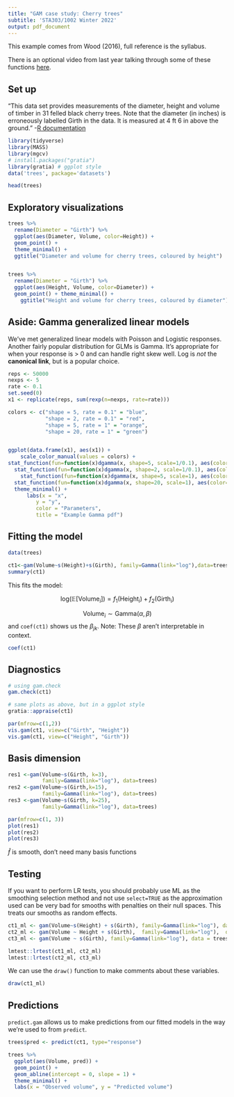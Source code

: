 ```yaml
---
title: "GAM case study: Cherry trees"
subtitle: 'STA303/1002 Winter 2022'
output: pdf_document
---
```


This example comes from Wood (2016), full reference is the syllabus.

There is an optional video from last year talking through some of these functions [here](https://play.library.utoronto.ca/watch/4e14acfc283fe9bf023de4c607a0e43f).

## Set up

"This data set provides measurements of the diameter, height and volume of timber in 31 felled black cherry trees. Note that the diameter (in inches) is erroneously labelled Girth in the data. It is measured at 4 ft 6 in above the ground." -[R documentation](https://stat.ethz.ch/R-manual/R-patched/library/datasets/html/trees.html)

```r
library(tidyverse)
library(MASS)
library(mgcv)
# install.packages("gratia")
library(gratia) # ggplot style 
data('trees', package='datasets')
```

```r
head(trees)
```


## Exploratory visualizations

```r
trees %>% 
  rename(Diameter = "Girth") %>% 
  ggplot(aes(Diameter, Volume, color=Height)) +
  geom_point() + 
  theme_minimal() +
  ggtitle("Diameter and volume for cherry trees, coloured by height")


trees %>% 
  rename(Diameter = "Girth") %>% 
  ggplot(aes(Height, Volume, color=Diameter)) +
  geom_point() + theme_minimal() +
    ggtitle("Height and volume for cherry trees, coloured by diameter")
```


## Aside: Gamma generalized linear models

We've met generalized linear models with Poisson and Logistic responses. Another fairly popular distribution for GLMs is Gamma. It's appropriate for when your response is > 0 and can handle right skew well. Log is _not_ the __canonical link__, but is a popular choice.

```r
reps <- 50000
nexps <- 5
rate <- 0.1
set.seed(0)
x1 <- replicate(reps, sum(rexp(n=nexps, rate=rate)))

colors <- c("shape = 5, rate = 0.1" = "blue", 
            "shape = 2, rate = 0.1" = "red", 
            "shape = 5, rate = 1" = "orange", 
            "shape = 20, rate = 1" = "green")


ggplot(data.frame(x1), aes(x1)) + 
    scale_color_manual(values = colors) +
stat_function(fun=function(x)dgamma(x, shape=5, scale=1/0.1), aes(color="shape = 5, rate = 0.1"), size=1) +
  stat_function(fun=function(x)dgamma(x, shape=2, scale=1/0.1), aes(color="shape = 2, rate = 0.1"), size=1) +
    stat_function(fun=function(x)dgamma(x, shape=5, scale=1), aes(color="shape = 5, rate = 1"), size=1) +
  stat_function(fun=function(x)dgamma(x, shape=20, scale=1), aes(color="shape = 20, rate = 1"), size=1) +
  theme_minimal() +
      labs(x = "x",
         y = "y",
         color = "Parameters",
         title = "Example Gamma pdf") 

```


## Fitting the model

```r
data(trees)

ct1<-gam(Volume~s(Height)+s(Girth), family=Gamma(link="log"),data=trees, select=TRUE, method="REML")
summary(ct1)
```

This fits the model:

$$\text{log}(\mathbb{E}[\text{Volume}_i]) = f_1(\text{Height}_i) + f_2(\text{Girth}_i)$$

$$\text{Volume}_i \sim \text{Gamma}(\alpha, \beta)$$ 
and `coef(ct1)` shows us the $\beta_{jk}$. Note: These $\beta$ aren't interpretable in context.

```r
coef(ct1)
```


## Diagnostics

```r
# using gam.check
gam.check(ct1)

# same plots as above, but in a ggplot style
gratia::appraise(ct1)
```

```r
par(mfrow=c(1,2))
vis.gam(ct1, view=c("Girth", "Height"))
vis.gam(ct1, view=c("Height", "Girth"))
```


## Basis dimension

```r
res1 <-gam(Volume~s(Girth, k=3), 
           family=Gamma(link="log"), data=trees)
res2 <-gam(Volume~s(Girth,k=15),
           family=Gamma(link="log"), data=trees)
res3 <-gam(Volume~s(Girth, k=25),
           family=Gamma(link="log"), data=trees)

par(mfrow=c(1, 3))
plot(res1)
plot(res2)
plot(res3)
```

$\hat f$ is smooth, don't need many basis functions

## Testing

If you want to perform LR tests, you should probably use ML as the smoothing selection method and not use `select=TRUE` as the approximation used can be very bad for smooths with penalties on their null spaces. This treats our smooths as random effects.

```r
ct1_ml <- gam(Volume~s(Height) + s(Girth), family=Gamma(link="log"), data=trees, method="ML")
ct2_ml <- gam(Volume ~ Height + s(Girth),  family=Gamma(link="log"),  data = trees, method = "ML")
ct3_ml <- gam(Volume ~ s(Girth), family=Gamma(link="log"), data = trees, method = "ML")

lmtest::lrtest(ct1_ml, ct2_ml) 
lmtest::lrtest(ct2_ml, ct3_ml)

```

We can use the `draw()` function to make comments about these variables.

```r
draw(ct1_ml)
```


## Predictions

`predict.gam` allows us to make predictions from our fitted models in the way we're used to from `predict`.

```r
trees$pred <- predict(ct1, type="response")

trees %>% 
  ggplot(aes(Volume, pred)) +
  geom_point() +
  geom_abline(intercept = 0, slope = 1) +
  theme_minimal() +
  labs(x = "Observed volume", y = "Predicted volume")

```



